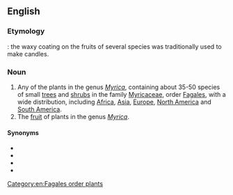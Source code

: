 ==English==

===Etymology===
{{compound|en|candle|berry}}: the waxy coating on the fruits of several species was traditionally used to make candles.

===Noun===
{{wikipedia}}
{{en-noun}}

# Any of the plants in the genus ''[[Myrica]]'', containing about 35-50 species of small [[tree]]s and [[shrub]]s in the family [[Myricaceae]], order [[Fagales]], with a wide distribution, including [[Africa]], [[Asia]], [[Europe]], [[North America]] and [[South America]].
# The [[fruit]] of plants in the genus ''[[Myrica]]''.

====Synonyms====
* {{l|en|bayberry}}
* {{l|en|bay-rum}}
* {{l|en|sweet gale}}
* {{l|en|wax-myrtle}}

[[Category:en:Fagales order plants]]